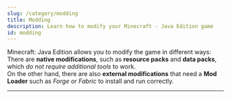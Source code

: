 ```yaml
---
slug: /category/modding
title: Modding
description: Learn how to modify your Minecraft - Java Edition game
id: modding
---
```



Minecraft: Java Edition allows you to modify the game in different ways:\
There are **native modifications**, such as **resource packs** and **data packs**, which *do not require additional tools* to work.\
On the other hand, there are also **external modifications** that need a **Mod Loader** such as *Forge or Fabric* to install and run correctly.

***

<DocCardList />
